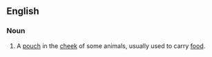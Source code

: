 ==English==
===Noun===
{{en-noun|sg=[[cheek]] [[pouch]]|es}}
#{{anatomy|zoology}} A [[pouch]] in the [[cheek]] of some animals, usually used to carry [[food]].